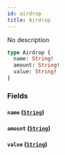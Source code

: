 ```yaml
---
id: airdrop
title: Airdrop
---
```



No description


```graphql
type Airdrop {
  name: String!
  amount: String!
  value: String!
}
```


### Fields

#### `name` ([`String`](/docs/GraphQL/scalars/string))




#### `amount` ([`String`](/docs/GraphQL/scalars/string))




#### `value` ([`String`](/docs/GraphQL/scalars/string))






